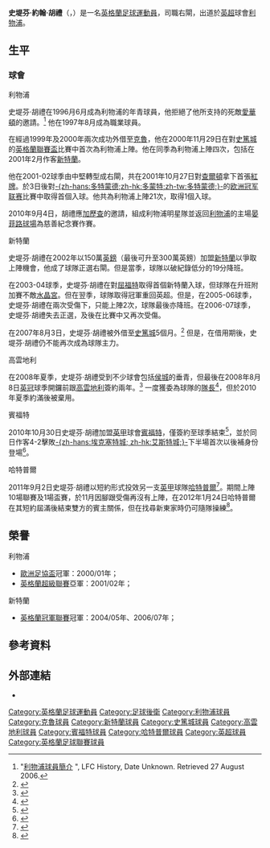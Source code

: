 {{noteTA|G1=Football|G2=FAcup|G3=EPL
|T=zh-hans:斯蒂芬·赖特; zh-hk:史堤芬·胡禮;
|1=zh-hans:斯蒂芬·赖特; zh-hk:史堤芬·胡禮;
|2=zh-hans:斯蒂芬·约翰·赖特; zh-hk:史堤芬·約翰·胡禮;
}}
{{Infobox Football biography
|          playername = 史堤芬·胡禮<br>''Stephen Wright''
|               image = [[File:Stephen_Wright_2010.jpg|200px]]
|            fullname = 史堤芬·約翰·胡禮
|              height = {{height|ft=6|in=0}}
|         dateofbirth = {{birth date and age|1980|2|8}}
|         cityofbirth = [[利物浦|利物浦]]
|      countryofbirth = [[英格蘭|英格蘭]] 
|         currentclub = [[自由球員|自由球員]]
|          clubnumber = 
|            position = [[後衛_(足球)|右後衛]] 
|          youthyears = 1996–1997
|          youthclubs = [[利物浦足球俱乐部|利物浦]]
|               years = 1997–2002<br />1999<br />1999–2000<br />2002–2008<br />2007–2008<br />2008–2010<br />2010-2011<br />2011-2012
|               clubs = [[利物浦足球俱乐部|利物浦]]<br />→ [[克鲁足球俱乐部|克魯]]<br />→ [[克鲁足球俱乐部|克魯]]<br />[[桑德兰足球俱乐部|新特蘭]]<br />→ [[斯托克城足球俱乐部|史篤城]]<br />[[考文垂足球俱乐部|高雲地利]]<br />[[布伦特福德足球俱乐部|賓福特]]<br />[[哈特尔普尔联足球俱乐部|哈特普爾]]
|         caps(goals) = 14 (0)<br />{{0}}5 (0)<br />17 (0)<br />92 (2)<br />16 (0)<br />55 (0)<br />11 (0)<br />10 (0)
|       nationalyears = 1999<br />2000-2002
|        nationalteam = [[英格蘭20歲以下足球代表隊|英格蘭U20]]<br />[[英格蘭21歲以下足球代表隊|英格蘭U21]]
| nationalcaps(goals) = {{0}}3 (0)<br />10 (0)
|            pcupdate = 2012年1月24日 (二) 14:08 (UTC)
|            ntupdate = 2011年9月12日 (一) 01:53 (UTC)
}}
'''史堤芬·約翰·胡禮'''（{{lang|en|'''Stephen John Wright'''}}，{{bd|1980年|2月8日|catIdx=Wright, Stephen}}）是一名[[英格蘭|英格蘭]][[足球|足球]][[運動員|運動員]]，司職右閘，出道於[[英格蘭超級足球聯賽|英超]]球會[[利物浦足球俱乐部|利物浦]]。

== 生平 ==
=== 球會 ===
;利物浦
史堤芬·胡禮在1996月6月成為利物浦的年青球員，他拒絕了他所支持的死敵[[埃弗顿足球俱乐部|愛華頓]]的邀請。<ref>"[http://www.lfchistory.net/player_profile.asp?player_id=448 利物浦球員簡介] {{Wayback|url=http://www.lfchistory.net/player_profile.asp?player_id=448 |date=20100617051135 }}", LFC History, Date Unknown. Retrieved 27 August 2006.</ref> 他在1997年8月成為職業球員。

在經過1999年及2000年兩次成功外借至[[克鲁足球俱乐部|克魯]]，他在2000年11月29日在對[[斯托克城足球俱乐部|史篤城]]的[[英格蘭聯賽盃|英格蘭聯賽盃]]比賽中首次為利物浦上陣。他在同季為利物浦上陣四次，包括在2001年2月作客[[桑德兰足球俱乐部|新特蘭]]。

他在2001-02球季由中堅轉型成右閘，共在2001年10月27日對[[查尔顿竞技足球俱乐部|查爾頓]]拿下首張[[紅牌|紅牌]]。於3日後對[[多特蒙德足球俱乐部|-{zh-hans:多特蒙德;zh-hk:多蒙特;zh-tw:多特蒙德;}-]]的[[欧洲冠军联赛|欧洲冠军联赛]]比賽中取得首個入球。他共為利物浦上陣21次，取得1個入球。

2010年9月4日，胡禮應[[加歷查|加歷查]]的邀請，組成利物浦明星隊並返回[[利物浦足球會|利物浦]]的主場[[晏菲路球場|晏菲路球場]]為慈善紀念賽作賽。

;新特蘭
史堤芬·胡禮在2002年以150萬[[英鎊|英鎊]]（最後可升至300萬英鎊）加盟[[桑德兰足球俱乐部|新特蘭]]以爭取上陣機會，他成了球隊正選右閘。但是當季，球隊以破紀錄低分的19分降班。

在2003-04球季，史堤芬·胡禮在對[[沃特福德足球俱乐部|屈福特]]取得首個新特蘭入球，但球隊在升班附加賽不敵[[水晶宫足球俱乐部|水晶宮]]。但在翌季，球隊取得冠軍重回英超。但是，在2005-06球季，史堤芬·胡禮在兩次受傷下，只能上陣2次，球隊最後亦降班。在2006-07球季，史堤芬·胡禮失去正選，及後在比賽中又再次受傷。

在2007年8月3日，史堤芬·胡禮被外借至[[斯托克城足球俱乐部|史篤城]]5個月。<ref>{{cite news |url=http://news.bbc.co.uk/sport1/hi/football/teams/s/stoke_city/6929826.stm|title=史篤城借用史堤芬胡禮|accessdate=2007-08-03|work=BBC Sport |publisher=British Broadcasting Corporation |date=2007-08-03}}</ref> 但是，在借用期後，史堤芬·胡禮仍不能再次成為球隊主力。

;高雲地利
在2008年夏季，史堤芬·胡禮受到不少球會包括[[赫尔城足球俱乐部|侯城]]的垂青，但最後在2008年8月8日[[英冠|英冠]]球季開鑼前跟[[考文垂足球俱乐部|高雲地利]]簽約兩年。<ref>{{cite news |url=http://news.bbc.co.uk/sport1/hi/football/teams/c/coventry_city/7549464.stm|title= 高雲地利簽下後衛胡禮|accessdate=2008-08-08|work=BBC Sport |publisher=British Broadcasting Corporation |date=2008-08-08}}</ref> 一度獲委為球隊的[[隊長_(足球)|隊長]]<ref>{{cite news |language=en |url=http://news.bbc.co.uk/sport2/hi/football/teams/c/coventry_city/8149936.stm |title=Coventry name Wright as captain |publisher=[[BBC|BBC]] Sport |date=2009-07-14 |accessdate=2010-11-01 |archive-date=2009-07-18 |archive-url=https://web.archive.org/web/20090718113122/http://news.bbc.co.uk/sport2/hi/football/teams/c/coventry_city/8149936.stm |dead-url=no }}</ref>，但於2010年夏季約滿後被棄用。

;賓福特
2010年10月30日史堤芬·胡禮加盟[[英甲|英甲]]球會[[布伦特福德足球俱乐部|賓福特]]，僅簽約至球季結束<ref>{{cite news |language=en |url=http://news.bbc.co.uk/sport2/hi/football/teams/b/brentford/9141961.stm |title=Brentford snap up defender Wright |publisher=[[BBC|BBC]] Sport |date=2010-10-30 |accessdate=2010-11-01 |archive-date=2010-11-02 |archive-url=https://web.archive.org/web/20101102030629/http://news.bbc.co.uk/sport2/hi/football/teams/b/brentford/9141961.stm |dead-url=no }}</ref>，並於同日作客4-2擊敗[[埃克塞特城足球俱乐部|-{zh-hans:埃克塞特城; zh-hk:艾斯特城;}-]]下半場首次以後補身份登場<ref>{{cite news |language=en |url=http://news.bbc.co.uk/sport2/hi/football/eng_div_2/9096885.stm |title=Exeter 2-4 Brentford |publisher=[[BBC_Sport|BBC Sport]] |date=2010-10-30 |accessdate=2010-11-01 |archive-date=2010-11-01 |archive-url=https://web.archive.org/web/20101101085347/http://news.bbc.co.uk/sport2/hi/football/eng_div_2/9096885.stm |dead-url=no }}</ref>。

;哈特普爾
2011年9月2日史堤芬·胡禮以短約形式投效另一支[[英甲|英甲]]球隊[[哈特尔普尔联足球俱乐部|哈特普爾]]<ref>{{cite news |language=en |url=http://news.bbc.co.uk/sport2/hi/football/14766395.stm |title=Stephen Wright completes Hartlepool United move |publisher=''[[BBC_Sport|BBC Sport]]'' |date=2011-09-02 |accessdate=2011-09-12 |archive-date=2011-09-11 |archive-url=https://web.archive.org/web/20110911122230/http://news.bbc.co.uk/sport2/hi/football/14766395.stm |dead-url=no }}</ref>。期間上陣10場聯賽及1場盃賽，於11月因腳跟受傷再沒有上陣，在2012年1月24日哈特普爾在其短約屆滿後結束雙方的賓主關係，但在找尋新東家時仍可隨隊操練<ref>{{cite news |language=en |url=http://news.bbc.co.uk/sport2/hi/football/16699952.stm |title=Hartlepool United part with defender Stephen Wright |publisher=''[[BBC_Sport|BBC Sport]]'' |date=2012-01-24 |accessdate=2012-01-24 |archive-date=2012-01-26 |archive-url=https://web.archive.org/web/20120126214808/http://news.bbc.co.uk/sport2/hi/football/16699952.stm |dead-url=no }}</ref>。

==榮譽==
;利物浦
* [[歐洲足協盃|歐洲足協盃]]冠軍：2000/01年；
* [[英格蘭足球超級聯賽|英格蘭超級聯賽]]亞軍：2001/02年；

;新特蘭
* [[英格蘭足球冠軍聯賽|英格蘭冠軍聯賽]]冠軍：2004/05年、2006/07年；

==參考資料==
{{reflist}}

==外部連結==
*{{soccerbase|id=16314|name=史堤芬·胡禮}}

{{DEFAULTSORT:Wright, Stephen}}
[[Category:英格蘭足球運動員|Category:英格蘭足球運動員]]
[[Category:足球後衛|Category:足球後衛]]
[[Category:利物浦球員|Category:利物浦球員]]
[[Category:克魯球員|Category:克魯球員]]
[[Category:新特蘭球員|Category:新特蘭球員]]
[[Category:史篤城球員|Category:史篤城球員]]
[[Category:高雲地利球員|Category:高雲地利球員]]
[[Category:賓福特球員|Category:賓福特球員]]
[[Category:哈特普爾球員|Category:哈特普爾球員]]
[[Category:英超球員|Category:英超球員]]
[[Category:英格蘭足球聯賽球員|Category:英格蘭足球聯賽球員]]